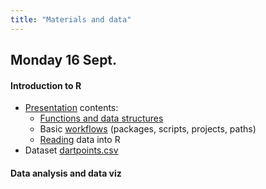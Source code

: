 ```yaml
---
title: "Materials and data"
---
```


## Monday 16 Sept.

#### Introduction to R

- [Presentation](/intro2r/index.qmd) contents:
    - [Functions and data structures](/intro2r/index.qmd#/functions-and-syntax)
    - Basic [workflows](/intro2r/index.qmd#/workflow-1) (packages, scripts, projects, paths)
    - [Reading](/intro2r/index.qmd#/loading-data) data into R
- Dataset [dartpoints.csv](/data/dartpoints.csv)

#### Data analysis and data viz


<!-- ## Tuesday 17 Sept.

#### Linked Open Data & ARIADNE

- [Presentation](/ariadne/index.qmd) contents: 
    - [ARIADNE Portal](/ariadne/index.qmd#/ariadne)
    - [Linked Open Data (LOD)](/ariadne/index.qmd#/linked-open-data)
    - [AO-Cat ontology](ariadne/index.qmd#/ao-cat-ontology)

#### SPARQL 

- [Presentation](/sparql/index.qmd) contents:
    - [Intro](/sparql/index.qmd#/introduction-to-sparql) to `SPARQL`
    - Examples of `SPARQL` queries on [DBpedia](/sparql/index.qmd#/dbpedia-virtuoso-query-service), [Wikidata](/sparql/index.qmd#/wikidata-query-service) and [ARIADNE GraphDB](/sparql/index.qmd#/ariadne-knowledge-base)
    - `SPARQL` [queries from `R`](/sparql/index.qmd#/sparql-queries-in-r) using [`glitter`](/sparql/index.qmd#/glitter-1) package
- [`R` script `wikidata.r`](/sparql/wikidata.r) with Wikidata exercise
- [`R` script `ariadne.r`](/sparql/ariadne.r) with ARIADNE exercise

#### Useful links 

- Intorduction to LOD on Programming Historian
- Article introucing LOD by Sophie Schmid et al. 
- AO-Cat ontology -->


<!-- ## Wednesday 18 Sept.


## Thursday 19 Sept.


## Friday 20 Sept. -->
